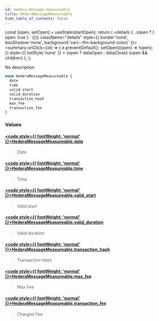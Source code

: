 ```yaml
---
id: hedera-message-measureable
title: HederaMessageMeasureable
hide_table_of_contents: false
---
```







  const [open, setOpen] = useState(startOpen);
  return (
    <details {...(open ? { open: true } : {})} className="details" style={{ border:'none', boxShadow:'none', background:'var(--ifm-background-color)' }}>
      <summary
        onClick={(e) => {
          e.preventDefault();
          setOpen((open) => !open);
        }}
        style={{ listStyle:'none' }}
      >
      {open ? dataOpen : dataClose}
      </summary>
      {open && children}
    </details>
  );
};








No description


```graphql
enum HederaMessageMeasureable {
  date
  time
  valid_start
  valid_duration
  transaction_hash
  max_fee
  transaction_fee
}
```




### Values

#### [<code style={{ fontWeight: 'normal' }}>HederaMessageMeasureable.<b>date</b></code>](#)  
> 
> 
> Date
> 

#### [<code style={{ fontWeight: 'normal' }}>HederaMessageMeasureable.<b>time</b></code>](#)  
> 
> 
> Time
> 

#### [<code style={{ fontWeight: 'normal' }}>HederaMessageMeasureable.<b>valid_start</b></code>](#)  
> 
> 
> Valid start
> 

#### [<code style={{ fontWeight: 'normal' }}>HederaMessageMeasureable.<b>valid_duration</b></code>](#)  
> 
> 
> Valid duration
> 

#### [<code style={{ fontWeight: 'normal' }}>HederaMessageMeasureable.<b>transaction_hash</b></code>](#)  
> 
> 
> Transaction Hash
> 

#### [<code style={{ fontWeight: 'normal' }}>HederaMessageMeasureable.<b>max_fee</b></code>](#)  
> 
> 
> Max Fee
> 

#### [<code style={{ fontWeight: 'normal' }}>HederaMessageMeasureable.<b>transaction_fee</b></code>](#)  
> 
> 
> Charged Fee
> 



